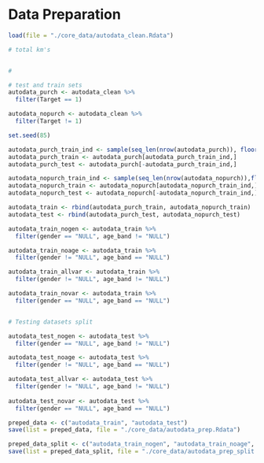 # Data Preparation
```r
load(file = "./core_data/autodata_clean.Rdata")
```


```r
# total km's


# 
```


```r
# test and train sets
autodata_purch <- autodata_clean %>% 
  filter(Target == 1)

autodata_nopurch <- autodata_clean %>% 
  filter(Target != 1)

set.seed(85)

autodata_purch_train_ind <- sample(seq_len(nrow(autodata_purch)), floor(nrow(autodata_purch)*0.75),replace = FALSE)
autodata_purch_train <- autodata_purch[autodata_purch_train_ind,]
autodata_purch_test <- autodata_purch[-autodata_purch_train_ind,]

autodata_nopurch_train_ind <- sample(seq_len(nrow(autodata_nopurch)),floor(nrow(autodata_nopurch)*0.75), replace = FALSE)
autodata_nopurch_train <- autodata_nopurch[autodata_nopurch_train_ind,]
autodata_nopurch_test <- autodata_nopurch[-autodata_nopurch_train_ind,]

autodata_train <- rbind(autodata_purch_train, autodata_nopurch_train)
autodata_test <- rbind(autodata_purch_test, autodata_nopurch_test)
```

```r
autodata_train_nogen <- autodata_train %>% 
  filter(gender == "NULL", age_band != "NULL")

autodata_train_noage <- autodata_train %>% 
  filter(gender != "NULL", age_band == "NULL")

autodata_train_allvar <- autodata_train %>% 
  filter(gender != "NULL", age_band != "NULL")

autodata_train_novar <- autodata_train %>% 
  filter(gender == "NULL", age_band == "NULL")


# Testing datasets split

autodata_test_nogen <- autodata_test %>% 
  filter(gender == "NULL", age_band != "NULL")

autodata_test_noage <- autodata_test %>% 
  filter(gender != "NULL", age_band == "NULL")

autodata_test_allvar <- autodata_test %>% 
  filter(gender != "NULL", age_band != "NULL")
  
autodata_test_novar <- autodata_test %>% 
  filter(gender == "NULL", age_band == "NULL")
```


```r
preped_data <- c("autodata_train", "autodata_test")
save(list = preped_data, file = "./core_data/autodata_prep.Rdata")

preped_data_split <- c("autodata_train_nogen", "autodata_train_noage", "autodata_train_allvar", "autodata_train_novar", "autodata_test_nogen", "autodata_test_noage", "autodata_test_allvar", "autodata_test_novar")
save(list = preped_data_split, file = "./core_data/autodata_prep_split.Rdata")
```

